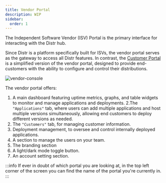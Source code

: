 ```yaml
---
title: Vendor Portal
description: WIP
sidebar:
  order: 1
---
```


The Independent Software Vendor (ISV) Portal is the primary interface for interacting with the Distr hub.

Since Distr is a platform specifically built for ISVs, the vendor portal serves as the gateway to access all Distr features. In contrast, the [Customer Portal](https://glasskube.dev/products/cloud/docs/product/customer-portal/) is a simplified version of the vendor portal, designed to provide end-customers with the ability to configure and control their distributions.

![vendor-console](../../../../assets/docs/product/vendor-portal/vendor-portal.png)

The vendor portal offers:

1. A main dashboard featuring uptime metrics, graphs, and table widgets to monitor and manage applications and deployments.
2.The `"Applications"` tab, where users can add multiple applications and host multiple versions simultaneously, allowing end customers to deploy different versions as needed.
3. The `"Customers"` tab, for managing customer information.
4. Deployment management, to oversee and control internally deployed applications.
5. A section to manage the users on your team.
6. The branding section
7. A light/dark mode toggle button.
8. An account setting section.

:::info
If ever in doubt of which portal you are looking at, in the top left corner of the screen you can find the name of the portal you're currently in.
:::
